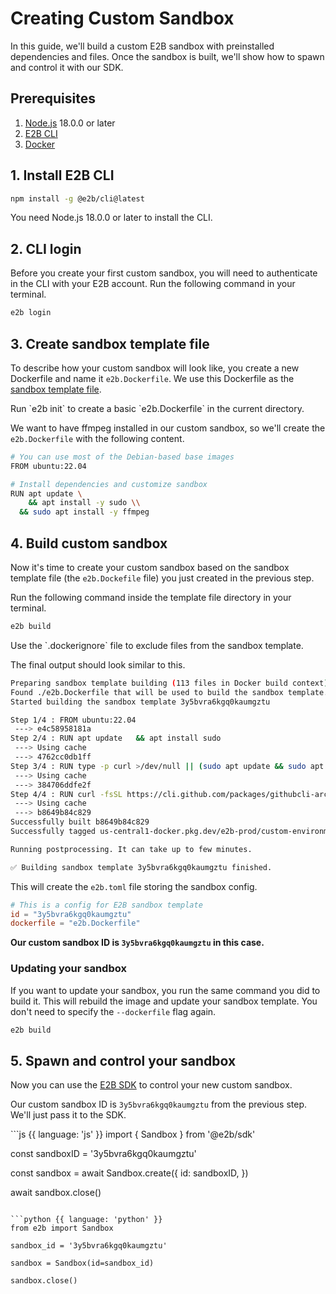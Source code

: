 
# Creating Custom Sandbox

In this guide, we'll build a custom E2B sandbox with preinstalled dependencies and files.
Once the sandbox is built, we'll show how to spawn and control it with our SDK.

## Prerequisites
1. [Node.js](https://nodejs.org/) 18.0.0 or later
1. [E2B CLI](https://www.npmjs.com/package/@e2b/cli)
1. [Docker](https://www.docker.com/)

## 1. Install E2B CLI

```bash
npm install -g @e2b/cli@latest
```

<Note>
You need Node.js 18.0.0 or later to install the CLI.
</Note>

## 2. CLI login
Before you create your first custom sandbox, you will need to authenticate in the CLI with your E2B account.
Run the following command in your terminal.
```bash
e2b login
```

## 3. Create sandbox template file
To describe how your custom sandbox will look like, you create a new Dockerfile and name it `e2b.Dockerfile`.
We use this Dockerfile as the [sandbox template file](/sandbox/templates/template-file).

<Note>
Run `e2b init` to create a basic `e2b.Dockerfile` in the current directory.
</Note>

We want to have ffmpeg installed in our custom sandbox, so we'll create the `e2b.Dockerfile` with the following content.
```bash
# You can use most of the Debian-based base images
FROM ubuntu:22.04

# Install dependencies and customize sandbox
RUN apt update \
	&& apt install -y sudo \\
  && sudo apt install -y ffmpeg
```

## 4. Build custom sandbox
Now it's time to create your custom sandbox based on the sandbox template file (the `e2b.Dockefile` file) you just created in the previous step.

Run the following command inside the template file directory in your terminal.
```bash
e2b build
```

<Note>
Use the `.dockerignore` file to exclude files from the sandbox template.
</Note>

The final output should look similar to this.
```bash
Preparing sandbox template building (113 files in Docker build context).
Found ./e2b.Dockerfile that will be used to build the sandbox template.
Started building the sandbox template 3y5bvra6kgq0kaumgztu

Step 1/4 : FROM ubuntu:22.04
 ---> e4c58958181a
Step 2/4 : RUN apt update 	&& apt install sudo
 ---> Using cache
 ---> 4762cc0db1ff
Step 3/4 : RUN type -p curl >/dev/null || (sudo apt update && sudo apt install curl -y)
 ---> Using cache
 ---> 384706ddfe2f
Step 4/4 : RUN curl -fsSL https://cli.github.com/packages/githubcli-archive-keyring.gpg | sudo dd of=/usr/share/keyrings/githubcli-archive-keyring.gpg 	&& sudo chmod go+r /usr/share/keyrings/githubcli-archive-keyring.gpg 	   && echo "deb [arch=$(dpkg --print-architecture) signed-by=/usr/share/keyrings/githubcli-archive-keyring.gpg] https://cli.github.com/packages stable main" | sudo tee /etc/apt/sources.list.d/github-cli.list > /dev/null 	 sudo apt update 	 sudo apt install gh -y
 ---> Using cache
 ---> b8649b84c829
Successfully built b8649b84c829
Successfully tagged us-central1-docker.pkg.dev/e2b-prod/custom-environments/3y5bvra6kgq0kaumgztu:b96935dc-fe87-45fb-229d-a3fba4fe160d

Running postprocessing. It can take up to few minutes.

✅ Building sandbox template 3y5bvra6kgq0kaumgztu finished.
```


This will create the `e2b.toml` file storing the sandbox config.
```toml
# This is a config for E2B sandbox template
id = "3y5bvra6kgq0kaumgztu"
dockerfile = "e2b.Dockerfile"
```

**Our custom sandbox ID is `3y5bvra6kgq0kaumgztu` in this case.**

### Updating your sandbox
If you want to update your sandbox, you run the same command you did to build it.
This will rebuild the image and update your sandbox template.
You don't need to specify the `--dockerfile` flag again.

```bash
e2b build
```

## 5. Spawn and control your sandbox

Now you can use the [E2B SDK](/getting-started/installation) to control your new custom sandbox.

Our custom sandbox ID is `3y5bvra6kgq0kaumgztu` from the previous step. We'll just pass it to the SDK.

<CodeGroup isRunnable={false}>
```js {{ language: 'js' }}
import { Sandbox } from '@e2b/sdk'

const sandboxID = '3y5bvra6kgq0kaumgztu'

const sandbox = await Sandbox.create({
  id: sandboxID,
})

await sandbox.close()
```

```python {{ language: 'python' }}
from e2b import Sandbox

sandbox_id = '3y5bvra6kgq0kaumgztu'

sandbox = Sandbox(id=sandbox_id)

sandbox.close()
```
</CodeGroup>
